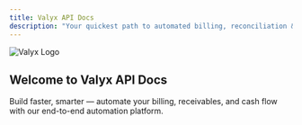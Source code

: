```yaml
---
title: Valyx API Docs
description: "Your quickest path to automated billing, reconciliation & faster cash flow."
---
```


<section
  style={{
    padding: "3rem 2rem",
    textAlign: "center",
    background: "linear-gradient(135deg, #f8fafc 0%, #eef6f3 100%)", // subtle light gradient
    borderRadius: "16px",
    color: "#1a1a1a",
    marginBottom: "2rem",
    display: "flex",
    flexDirection: "column",
    alignItems: "center",
    boxShadow: "0 4px 12px rgba(0,0,0,0.05)"
  }}
>
  <img
    src="/images/Valyx-logo.jpg"
    alt="Valyx Logo"
    style={{
      maxWidth: "400px",
      width: "100%",
      height: "auto",
      marginBottom: "1.5rem",
      filter: "drop-shadow(0px 4px 6px rgba(0,0,0,0.15))"
    }}
  />
  <h1
    style={{
      fontSize: "2.5rem",
      fontWeight: "700",
      marginBottom: "0.5rem",
      textAlign: "center"
    }}
  >
    Welcome to Valyx API Docs
  </h1>
  <p
    style={{
      fontSize: "1.2rem",
      maxWidth: "650px",
      textAlign: "center",
      color: "#4b5563"
    }}
  >
    Build faster, smarter — automate your billing, receivables, and cash flow with our
    end-to-end automation platform.
  </p>
</section>